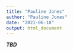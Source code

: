 ```yaml
---
title: "Pauline Jones"
author: "Pauline Jones"
date: "2021-06-18"
output: html_document
---
```


***TBD***